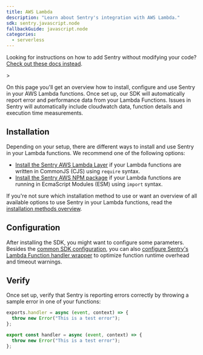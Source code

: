 ```yaml
---
title: AWS Lambda
description: "Learn about Sentry's integration with AWS Lambda."
sdk: sentry.javascript.node
fallbackGuide: javascript.node
categories:
  - serverless
---
```


<Alert>

Looking for instructions on how to add Sentry without modifying your code? [Check out these docs instead](/organization/integrations/cloud-monitoring/aws-lambda/).

</Alert>>

On this page you'll get an overview how to install, configure and use Sentry in your AWS Lambda functions. Once set up, our SDK will automatically report error and performance data from your Lambda Functions. Issues in Sentry will automatically include cloudwatch data, function details and execution time measurements.

## Installation

Depending on your setup, there are different ways to install and use Sentry in your Lambda functions. We recommend one of the following options:

- [Install the Sentry AWS Lambda Layer](./install/cjs-layer) if your Lambda functions are written in CommonJS (CJS) using `require` syntax.
- [Install the Sentry AWS NPM package](./install/esm-npm) if your Lambda functions are running in EcmaScript Modules (ESM) using `import` syntax.

If you're not sure which installation method to use or want an overview of all available options to use Sentry in your Lambda functions, read the [installation methods overview](./install).

## Configuration

After installing the SDK, you might want to configure some parameters. Besides the [common SDK configuration](./configuration/), you can also [configure Sentry's Lambda Function handler wrapper](./configuration/lambda-wrapper) to optimize function runtime overhead and timeout warnings.

## Verify

Once set up, verify that Sentry is reporting errors correctly by throwing a sample error in one of your functions:

```javascript {filename:index.js}{tabTitle:CommonJS}{2}
exports.handler = async (event, context) => {
  throw new Error("This is a test error");
};
```

```javascript {filename:index.mjs}{tabTitle:ESM}{2}
export const handler = async (event, context) => {
  throw new Error("This is a test error");
};
```

